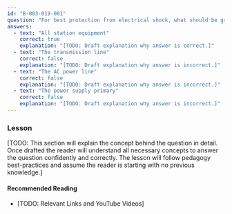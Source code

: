 ```yaml
---
id: "B-003-019-001"
question: "For best protection from electrical shock, what should be grounded in your station?"
answers:
  - text: "All station equipment"
    correct: true
    explanation: "[TODO: Draft explanation why answer is correct.]"
  - text: "The transmission line"
    correct: false
    explanation: "[TODO: Draft explanation why answer is incorrect.]"
  - text: "The AC power line"
    correct: false
    explanation: "[TODO: Draft explanation why answer is incorrect.]"
  - text: "The power supply primary"
    correct: false
    explanation: "[TODO: Draft explanation why answer is incorrect.]"
---
```


### Lesson

[TODO: This section will explain the concept behind the question in detail. Once drafted the reader will understand all necessary concepts to answer the question confidently and correctly. The lesson will follow pedagogy best-practices and assume the reader is starting with no previous knowledge.]

#### Recommended Reading

- [TODO: Relevant Links and YouTube Videos]

